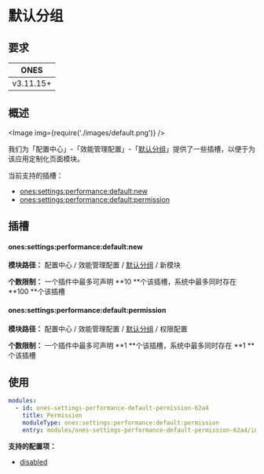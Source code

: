 
# 默认分组

## 要求

| **ONES**  |
| :-------: |
| v3.11.15+ |

## 概述

<Image img={require('./images/default.png')} />

我们为「配置中心」-「效能管理配置」-「[默认分组](../../index.mdx#slot-hierarchy)」提供了一些插槽，以便于为该应用定制化页面模块。

当前支持的插槽：

- [ones:settings:performance:default:new](#onessettingsperformancedefaultnew)
- [ones:settings:performance:default:permission](#onessettingsperformancedefaultpermission)

## 插槽

#### ones:settings:performance:default:new

**模块路径：** 配置中心 / 效能管理配置 / [默认分组](../../index.mdx#slot-hierarchy) / 新模块

**个数限制：** 一个插件中最多可声明 **10 **个该插槽，系统中最多同时存在 **100 **个该插槽

#### ones:settings:performance:default:permission

**模块路径：** 配置中心 / 效能管理配置 / [默认分组](../../index.mdx#slot-hierarchy) / 权限配置

**个数限制：** 一个插件中最多可声明 **1 **个该插槽，系统中最多同时存在 **1 **个该插槽

## 使用

```yaml
modules:
  - id: ones-settings-performance-default-permission-62a4
    title: Permission
    moduleType: ones:settings:performance:default:permission
    entry: modules/ones-settings-performance-default-permission-62a4/index.html
```

**支持的配置项：**

- [disabled](../../../../../../reference/config/plugin.yaml#disabled)
